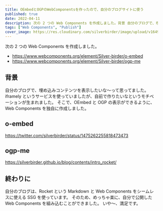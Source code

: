 ```yaml
---
title: OEmbedとOGPのWebComponentsを作ったので、自分のブログサイトに使う
published: true
date: 2022-04-11
description: 次の 2 つの Web Components を作成しました。背景 自分のブログで、埋め込みコンテンツを表示したいな〜って思ってました。iframely というサービスを使っていましたが、自前で作りたいなというモチベーションが生まれました。そこで、OEmbed と OGP の表示ができるように、Web Components を独自に作成しました。
tags: ["Web Components", "Publish"]
cover_image: https://res.cloudinary.com/silverbirder/image/upload/v1649683816/silver-birder.github.io/blog/kelly-sikkema-JRVxgAkzIsM-unsplash.jpg
---
```


次の 2 つの Web Components を作成しました。

- https://www.webcomponents.org/element/Silver-birder/o-embed
- https://www.webcomponents.org/element/Silver-birder/ogp-me

## 背景

自分のブログで、埋め込みコンテンツを表示したいな〜って思ってました。
iframely というサービスを使っていましたが、自前で作りたいなというモチベーションが生まれました。
そこで、OEmbed と OGP の表示ができるように、Web Components を独自に作成しました。

## o-embed

https://twitter.com/silverbirder/status/1475262255818473473

## ogp-me

https://silverbirder.github.io/blog/contents/intro_rocket/

## 終わりに

自分のブログは、Rocket という Markdown と Web Components をシームレスに使える SSG を使っています。
そのため、めっちゃ楽に、自分で公開した Web Components を組み込むことができました。
いや〜、満足です。
